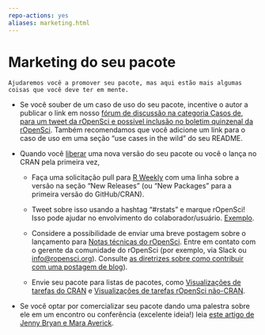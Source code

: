 ```yaml
---
repo-actions: yes
aliases: marketing.html
---
```


# Marketing do seu pacote {#marketing}

```block
Ajudaremos você a promover seu pacote, mas aqui estão mais algumas coisas que você deve ter em mente.
```

- Se você souber de um caso de uso do seu pacote, incentive o autor a publicar o link em nosso [fórum de discussão na categoria Casos de](https://discuss.ropensci.org/c/usecases), [para um tweet da rOpenSci e possível inclusão no boletim quinzenal da rOpenSci](https://discuss.ropensci.org/t/about-the-usecases-category/33). Também recomendamos que você adicione um link para o caso de uso em uma seção "use cases in the wild" do seu README.

- Quando você [liberar](#releasing) uma nova versão do seu pacote ou você o lança no CRAN pela primeira vez,
  
  - Faça uma solicitação pull para [R Weekly](https://github.com/rweekly/rweekly.org) com uma linha sobre a versão na seção "New Releases" (ou "New Packages" para a primeira versão do GitHub/CRAN).
  
  - Tweet sobre isso usando a hashtag "#rstats" e marque rOpenSci! Isso pode ajudar no envolvimento do colaborador/usuário. [Exemplo](https://twitter.com/opencpu/status/1003934871830622208).
  
  - Considere a possibilidade de enviar uma breve postagem sobre o lançamento para [Notas técnicas do rOpenSci](https://ropensci.org/technotes/). Entre em contato com o gerente da comunidade do rOpenSci (por exemplo, via Slack ou [info@ropensci.org](mailto:info@ropensci.org)). Consulte [as diretrizes sobre como contribuir com uma postagem de blog](https://blogguide.ropensci.org)).
  
  - Envie seu pacote para listas de pacotes, como [Visualizações de tarefas do CRAN](https://cran.r-project.org/web/views/) e [Visualizações de tarefas rOpenSci não-CRAN](https://github.com/search?utf8=%E2%9C%93&q=user%3Aropensci+%22task+view%22&type=Repositories&ref=searchresults).

- Se você optar por comercializar seu pacote dando uma palestra sobre ele em um encontro ou conferência (excelente ideia!)
  leia [este artigo de Jenny Bryan e Mara Averick](https://www.tidyverse.org/articles/2018/07/carpe-talk/).


